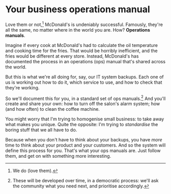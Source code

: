 # Your business operations manual

Love them or not,[^maccas] McDonald's is undeniably successful. Famously, they're all the same, no matter where in the world you are. How? **Operations manuals**.

[^maccas]: We do (love them).

Imagine if every cook at McDonald's had to calculate the oil temperature and cooking time for the fries. That would be horribly inefficient, and the fries would be different at every store. Instead, McDonald's has documented the process in an operations (ops) manual that's shared across the world.

But this is what we're all doing for, say, our IT system backups. Each one of us is working out how to do it, which service to use, and how to check that they're working.

So we'll document this for you, in a standard set of ops manuals.[^ops-manuals] And you'll create and share your own: how to turn off the salon's alarm system; how (and how often) to clean the coffee machine.

[^ops-manuals]: These will be developed over time, in a democratic process: we'll ask the community what you need next, and prioritise accordingly.

You might worry that I'm trying to homogenise small business: to take away what makes you unique. Quite the opposite: I'm trying to _standardise_ the boring stuff that we all have to do.

Because when you don't have to think about your backups, you have _more_ time to think about your product and your customers. And so the system will define this process for you. That's what your ops manuals are. Just follow them, and get on with something more interesting.
